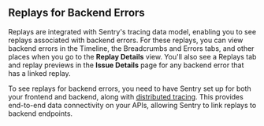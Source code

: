 ## Replays for Backend Errors

Replays are integrated with Sentry's tracing data model, enabling you to see replays associated with backend errors. For these replays, you can view backend errors in the Timeline, the Breadcrumbs and Errors tabs, and other places when you go to the **Replay Details** view. You'll also see a Replays tab and replay previews in the **Issue Details** page for any backend error that has a linked replay.

To see replays for backend errors, you need to have Sentry set up for both your frontend and backend, along with [distributed tracing](/product/sentry-basics/concepts/tracing/). This provides end-to-end data connectivity on your APIs, allowing Sentry to link replays to backend endpoints.